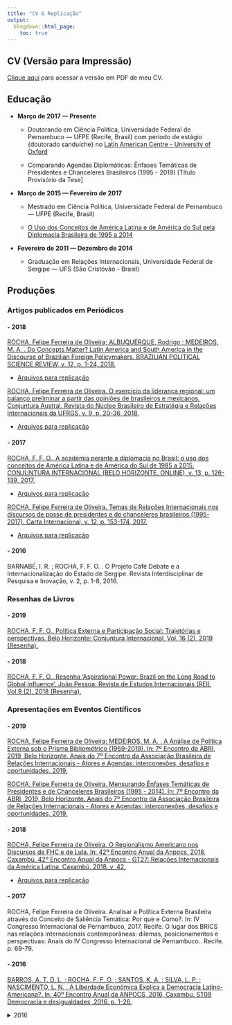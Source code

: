 ```yaml
---
title: "CV & Replicação"
output:
  blogdown::html_page:
    toc: true
---
```



## CV (Versão para Impressão)

[Clique aqui](https://github.com/rocha-felipeferreira/personal_site/blob/master/public/CV_PT.pdf){target="_blank"} para acessar a versão em PDF de meu CV. 

## Educação

- **Março de 2017 — Presente**

    - Doutorando em Ciência Política, Universidade Federal de Pernambuco — UFPE (Recife, Brasil) com período de estágio {doutorado sanduíche} no [Latin American Centre - University of Oxford](https://www.lac.ox.ac.uk/people/felipe-rocha-0){target="_blank"}

    - Comparando Agendas Diplomáticas: Ênfases Temáticas de Presidentes e Chanceleres Brasileiros (1995 - 2019) [Título Provisório da Tese]

- **Março de 2015 — Fevereiro de 2017**

    - Mestrado em Ciência Política, Universidade Federal de Pernambuco — UFPE (Recife, Brasil)

    - [O Uso dos Conceitos de América Latina e de América do Sul pela Diplomacia Brasileira de 1995 a 2014](https://repositorio.ufpe.br/handle/123456789/23655){target="_blank"}
 
- **Fevereiro de 2011 — Dezembro de 2014**

     - Graduação em Relações Internacionais, Universidade Federal de Sergipe — UFS (São Cristóvão - Brasil)

## Produções 

### Artigos publicados em Periódicos

#### - 2018 

[ROCHA, Felipe Ferreira de Oliveira; ALBUQUERQUE, Rodrigo ; MEDEIROS, M. A. . Do Concepts Matter? Latin America and South America in the Discourse of Brazilian Foreign Policymakers. BRAZILIAN POLITICAL SCIENCE REVIEW, v. 12, p. 1-24, 2018.](https://doi.org/10.1590/1981-3821201800030006){target="_blank"}

  - [Arquivos para replicação](https://doi.org/10.7910/DVN/LYNZVO){target="_blank"}

[ROCHA, Felipe Ferreira de Oliveira. O exercício da liderança regional: um balanço preliminar a partir das opiniões de brasileiros e mexicanos. Conjuntura Austral. Revista do Núcleo Brasileiro de Estratégia e Relações Internacionais da UFRGS, v. 9, p. 20-36, 2018.](https://doi.org/10.22456/2178-8839.83922){target="_blank"}

   - [Arquivos para replicação](https://github.com/rocha-felipeferreira/paper-lider-reg-brasil-mex){target="_blank"}


#### - 2017

[ROCHA, F. F. O.. A academia perante a diplomacia no Brasil: o uso dos conceitos de América Latina e de América do Sul de 1985 a 2015. CONJUNTURA INTERNACIONAL (BELO HORIZONTE. ONLINE), v. 13, p. 126-139, 2017.](https://doi.org/10.5752/P.1809-6182.2016v13n3p126){target="_blank"}

 - [Arquivos para replicação](https://doi.org/10.7910/DVN/ZVPJSP){target="_blank"}
 
[ROCHA, Felipe Ferreira de Oliveira. Temas de Relações Internacionais nos discursos de posse de presidentes e de chanceleres brasileiros (1995-2017). Carta Internacional, v. 12, p. 153-174, 2017.](https://doi.org/10.21530/ci.v12n3.2017.707){target="_blank"}

  - [Arquivos para replicação](https://doi.org/10.7910/DVN/MQCASI){target="_blank"}
  
#### - 2016

BARNABÉ, I. R. ; ROCHA, F. F. O. . O Projeto Café Debate e a Internacionalização do Estado de Sergipe. Revista Interdisciplinar de Pesquisa e Inovação, v. 2, p. 1-8, 2016.


### Resenhas de Livros

#### - 2019

[ROCHA, F. F. O.. Política Externa e Participação Social: Trajetórias e perspectivas. Belo Horizonte: Conjuntura Internacional, Vol. 16 (2), 2019 (Resenha).](http://periodicos.pucminas.br/index.php/conjuntura/article/view/20377/16390){target="_blank"}

#### - 2018

[ROCHA, F. F. O.. Resenha 'Aspirational Power: Brazil on the Long Road to Global Influence'. João Pessoa: Revista de Estudos Internacionais (REI), Vol.9 (2), 2018 (Resenha).](http://www.revistadeestudosinternacionais.com/uepb/index.php/rei/article/view/389/pdf){target="_blank"}


### Apresentações em Eventos Científicos

#### - 2019

[ROCHA, Felipe Ferreira de Oliveira; MEDEIROS, M. A. . A Análise de Política Externa sob o Prisma Bibliométrico (1969-2019). In: 7º Encontro da ABRI, 2019, Belo Horizonte. Anais do 7º Encontro da Associação Brasileira de Relações Internacionais - Atores e Agendas: interconexões, desafios e oportunidades, 2019.](https://www.encontro2019.abri.org.br/site/anais2?AREA=6){target="_blank"}

[ROCHA, Felipe Ferreira de Oliveira. Mensurando Ênfases Temáticas de Presidentes e de Chanceleres Brasileiros (1995 - 2014). In: 7º Encontro da ABRI, 2019, Belo Horizonte. Anais do 7º Encontro da Associação Brasileira de Relações Internacionais - Atores e Agendas: interconexões, desafios e oportunidades, 2019.](https://www.encontro2019.abri.org.br/site/anais2?AREA=13){target="_blank"}

#### - 2018

[ROCHA, Felipe Ferreira de Oliveira. O Regionalismo Americano nos Discursos de FHC e de Lula. In: 42º Encontro Anual da Anpocs, 2018, Caxambú. 42º Encontro Anual da Anpocs - GT27: Relações Internacionais da América Latina. Caxambú, 2018. v. 42.](https://www.anpocs.com/index.php/encontros/papers/42-encontro-anual-da-anpocs/gt-31/gt27-16/11346-o-regionalismo-americano-nos-discursos-de-fhc-e-de-lula/file){target="_blank"}

  - [Arquivos para replicação](https://github.com/rocha-felipeferreira/conference_american_reg_fhc_lula){target="_blank"}


#### - 2017

ROCHA, Felipe Ferreira de Oliveira. Analisar a Política Externa Brasileira através do Conceito de Saliência Temática: Por que e Como?. In: IV Congresso Internacional de Pernambuco, 2017, Recife. O lugar dos BRICS nas relações internacionais contemporâneas: dilemas, posicionamentos e perspectivas: Anais do IV Congresso Internacional de Pernambuco.. Recife. p. 69-79.


#### - 2016 

[BARROS, A. T. D. L. ; ROCHA, F. F. O. ; SANTOS, K. A. ; SILVA, L. P. ; NASCIMENTO, L. N. . A Liberdade Econômica Explica a Democracia Latino-Americana?. In: 40º Encontro Anual da ANPOCS, 2016, Caxambu. ST09 Democracia e desigualdades, 2016. p. 1-26.](https://www.anpocs.com/index.php/papers-40-encontro/st-10/st09-9/10222-a-liberdade-economica-explica-a-democracia-latinoamericana/file){target="_blank"}



<details closed>
<summary>2016</summary>
<br>
[BARROS, A. T. D. L. ; ROCHA, F. F. O. ; SANTOS, K. A. ; SILVA, L. P. ; NASCIMENTO, L. N. . A Liberdade Econômica Explica a Democracia Latino-Americana?. In: 40º Encontro Anual da ANPOCS, 2016, Caxambu. ST09 Democracia e desigualdades, 2016. p. 1-26.](https://www.anpocs.com/index.php/papers-40-encontro/st-10/st09-9/10222-a-liberdade-economica-explica-a-democracia-latinoamericana/file){target="_blank"}
</details>

